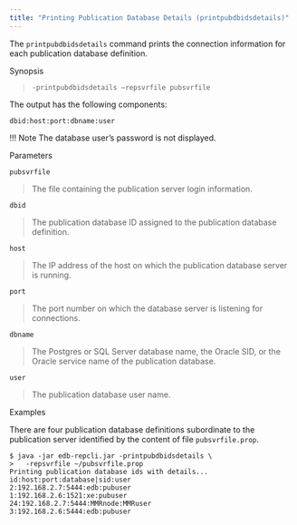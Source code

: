 ```yaml
---
title: "Printing Publication Database Details (printpubdbidsdetails)"
---
```


<div id="printing_pub_db_details" class="registered_link"></div>

The `printpubdbidsdetails` command prints the connection information for each publication database definition.

Synopsis

> `-printpubdbidsdetails –repsvrfile pubsvrfile`

The output has the following components:

`dbid:host:port:dbname:user`

!!! Note
    The database user’s password is not displayed.

Parameters

`pubsvrfile`

> The file containing the publication server login information.

`dbid`

> The publication database ID assigned to the publication database definition.

`host`

> The IP address of the host on which the publication database server is running.

`port`

> The port number on which the database server is listening for connections.

`dbname`

> The Postgres or SQL Server database name, the Oracle SID, or the Oracle service name of the publication database.

`user`

> The publication database user name.

Examples

There are four publication database definitions subordinate to the publication server identified by the content of file `pubsvrfile.prop`.

```text
$ java -jar edb-repcli.jar -printpubdbidsdetails \
>   -repsvrfile ~/pubsvrfile.prop
Printing publication database ids with details...
id:host:port:database|sid:user
2:192.168.2.7:5444:edb:pubuser
1:192.168.2.6:1521:xe:pubuser
24:192.168.2.7:5444:MMRnode:MMRuser
3:192.168.2.6:5444:edb:pubuser
```
